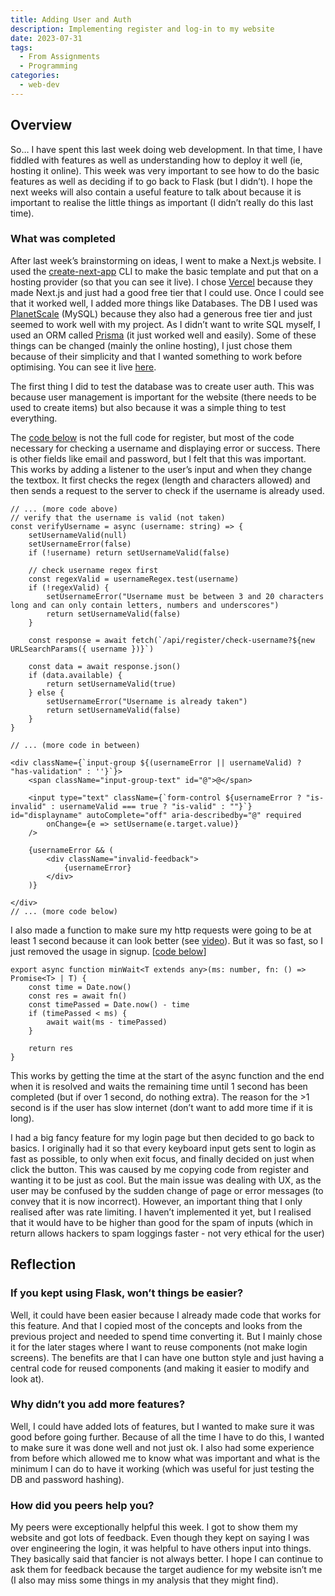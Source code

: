 ```yaml
---
title: Adding User and Auth
description: Implementing register and log-in to my website
date: 2023-07-31
tags:
  - From Assignments
  - Programming
categories:
  - web-dev
---
```


## Overview

So… I have spent this last week doing web development. In that time, I have fiddled with features as well as understanding how to deploy it well (ie, hosting it online). This week was very important to see how to do the basic features as well as deciding if to go back to Flask (but I didn’t). I hope the next weeks will also contain a useful feature to talk about because it is important to realise the little things as important (I didn’t really do this last time).

### What was completed

After last week’s brainstorming on ideas, I went to make a Next.js website. I used the [create-next-app](https://www.npmjs.com/package/create-next-app) CLI to make the basic template and put that on a hosting provider (so that you can see it live). I chose [Vercel](https://vercel.com/) because they made Next.js and just had a good free tier that I could use. Once I could see that it worked well, I added more things like Databases. The DB I used was [PlanetScale](http://planetscale.com/) (MySQL) because they also had a generous free tier and just seemed to work well with my project. As I didn’t want to write SQL myself, I used an ORM called [Prisma](https://www.prisma.io/) (it just worked well and easily). Some of these things can be changed (mainly the online hosting), I just chose them because of their simplicity and that I wanted something to work before optimising. You can see it live [here](https://online-store-michael.vercel.app/).

The first thing I did to test the database was to create user auth. This was because user management is important for the website (there needs to be used to create items) but also because it was a simple thing to test everything.

The [code below](https://github.com/Michael-Schoo/Online-Store/blob/master/src/app/register/register.tsx) is not the full code for register, but most of the code necessary for checking a username and displaying error or success. There is other fields like email and password, but I felt that this was important. This works by adding a listener to the user’s input and when they change the textbox. It first checks the regex (length and characters allowed) and then sends a request to the server to check if the username is already used.

```tsx
// ... (more code above)
// verify that the username is valid (not taken)
const verifyUsername = async (username: string) => {
    setUsernameValid(null)
    setUsernameError(false)
    if (!username) return setUsernameValid(false)

    // check username regex first
    const regexValid = usernameRegex.test(username)
    if (!regexValid) {
        setUsernameError("Username must be between 3 and 20 characters long and can only contain letters, numbers and underscores")
        return setUsernameValid(false)
    }

    const response = await fetch(`/api/register/check-username?${new URLSearchParams({ username })}`)

    const data = await response.json()
    if (data.available) {
        return setUsernameValid(true)
    } else {
        setUsernameError("Username is already taken")
        return setUsernameValid(false)
    }
}

// ... (more code in between)

<div className={`input-group ${(usernameError || usernameValid) ? "has-validation" : ''}`}>
    <span className="input-group-text" id="@">@</span>

    <input type="text" className={`form-control ${usernameError ? "is-invalid" : usernameValid === true ? "is-valid" : ""}`} id="displayname" autoComplete="off" aria-describedby="@" required
        onChange={e => setUsername(e.target.value)}
    />

    {usernameError && (
        <div className="invalid-feedback">
            {usernameError}
        </div>
    )}

</div>
// ... (more code below)
```

I also made a function to make sure my http requests were going to be at least 1 second because it can look better (see [video](https://www.youtube.com/watch?v=O6ZQ9r8a3iw)). But it was so fast, so I just removed the usage in signup. [[code below](https://github.com/Michael-Schoo/Online-Store/blob/master/src/lib/tools.ts#L13-L22)]

```tsx
export async function minWait<T extends any>(ms: number, fn: () => Promise<T> | T) {
    const time = Date.now()
    const res = await fn()
    const timePassed = Date.now() - time
    if (timePassed < ms) {
        await wait(ms - timePassed)
    }

    return res
}
```

This works by getting the time at the start of the async function and the end when it is resolved and waits the remaining time until 1 second has been completed (but if over 1 second, do nothing extra). The reason for the >1 second is if the user has slow internet (don’t want to add more time if it is long).

I had a big fancy feature for my login page but then decided to go back to basics. I originally had it so that every keyboard input gets sent to login as fast as possible, to only when exit focus, and finally decided on just when click the button. This was caused by me copying code from register and wanting it to be just as cool. But the main issue was dealing with UX, as the user may be confused by the sudden change of page or error messages (to convey that it is now incorrect). However, an important thing that I only realised after was rate limiting. I haven’t implemented it yet, but I realised that it would have to be higher than good for the spam of inputs (which in return allows hackers to spam loggings faster - not very ethical for the user)

## Reflection

### If you kept using Flask, won’t things be easier?

Well, it could have been easier because I already made code that works for this feature. And that I copied most of the concepts and looks from the previous project and needed to spend time converting it. But I mainly chose it for the later stages where I want to reuse components (not make login screens). The benefits are that I can have one button style and just having a central code for reused components (and making it easier to modify and look at).

### Why didn’t you add more features?

Well, I could have added lots of features, but I wanted to make sure it was good before going further. Because of all the time I have to do this, I wanted to make sure it was done well and not just ok. I also had some experience from before which allowed me to know what was important and what is the minimum I can do to have it working (which was useful for just testing the DB and password hashing).

### How did you peers help you?

My peers were exceptionally helpful this week. I got to show them my website and got lots of feedback. Even though they kept on saying I was over engineering the login, it was helpful to have others input into things. They basically said that fancier is not always better. I hope I can continue to ask them for feedback because the target audience for my website isn’t me (I also may miss some things in my analysis that they might find).
